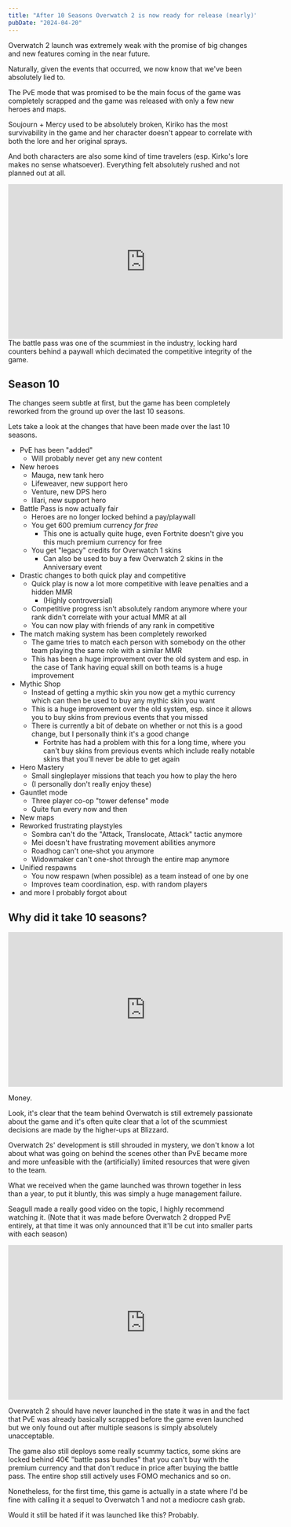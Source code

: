 ```yaml
---
title: "After 10 Seasons Overwatch 2 is now ready for release (nearly)"
pubDate: "2024-04-20"
---
```

Overwatch 2 launch was extremely weak with the promise of big changes and new features coming in the near future.

Naturally, given the events that occurred, we now know that we've been absolutely lied to.

The PvE mode that was promised to be the main focus of the game was completely scrapped and the game was released with only a few new heroes and maps.

Soujourn + Mercy used to be absolutely broken, Kiriko has the most survivability in the game and her character doesn't appear to correlate with both the lore and her original sprays.

And both characters are also some kind of time travelers (esp. Kirko's lore makes no sense whatsoever). Everything felt absolutely rushed and not planned out at all.

<iframe width="560" height="315" src="https://www.youtube.com/embed/FfbXZNpLI28?si=nbWMLmppdX2ALtJ-" title="YouTube video player" frameborder="0" allow="accelerometer; autoplay; clipboard-write; encrypted-media; gyroscope; picture-in-picture; web-share" referrerpolicy="strict-origin-when-cross-origin" allowfullscreen></iframe>
The battle pass was one of the scummiest in the industry, locking hard counters behind a paywall which decimated the competitive integrity of the game.

## Season 10

The changes seem subtle at first, but the game has been completely reworked from the ground up over the last 10 seasons.

Lets take a look at the changes that have been made over the last 10 seasons.

- PvE has been "added"
    - Will probably never get any new content
- New heroes
    - Mauga, new tank hero
    - Lifeweaver, new support hero
    - Venture, new DPS hero
    - Illari, new support hero
- Battle Pass is now actually fair
    - Heroes are no longer locked behind a pay/playwall
    - You get 600 premium currency *for free*
        - This one is actually quite huge, even Fortnite doesn't give you this much premium currency for free
    - You get "legacy" credits for Overwatch 1 skins
        - Can also be used to buy a few Overwatch 2 skins in the Anniversary event
- Drastic changes to both quick play and competitive
    - Quick play is now a lot more competitive with leave penalties and a hidden MMR
        - (Highly controversial)
    - Competitive progress isn't absolutely random anymore where your rank didn't correlate with your actual MMR at all
    - You can now play with friends of any rank in competitive
- The match making system has been completely reworked
    - The game tries to match each person with somebody on the other team playing the same role with a similar MMR
    - This has been a huge improvement over the old system and esp. in the case of Tank having equal skill on both teams is a huge improvement
- Mythic Shop
    - Instead of getting a mythic skin you now get a mythic currency which can then be used to buy any mythic skin you want
    - This is a huge improvement over the old system, esp. since it allows you to buy skins from previous events that you missed
    - There is currently a bit of debate on whether or not this is a good change, but I personally think it's a good change
        - Fortnite has had a problem with this for a long time, where you can't buy skins from previous events which include really notable skins that you'll never be able to get again
- Hero Mastery
    - Small singleplayer missions that teach you how to play the hero
    - (I personally don't really enjoy these)
- Gauntlet mode
    - Three player co-op "tower defense" mode
    - Quite fun every now and then
- New maps
- Reworked frustrating playstyles
    - Sombra can't do the "Attack, Translocate, Attack" tactic anymore
    - Mei doesn't have frustrating movement abilities anymore
    - Roadhog can't one-shot you anymore
    - Widowmaker can't one-shot through the entire map anymore
- Unified respawns
    - You now respawn (when possible) as a team instead of one by one
    - Improves team coordination, esp. with random players
- and more I probably forgot about

## Why did it take 10 seasons?

<iframe width="560" height="315" src="https://www.youtube.com/embed/jO7m9frL-3g?si=fO-OkeRD5GEQbtcc" title="YouTube video player" frameborder="0" allow="accelerometer; autoplay; clipboard-write; encrypted-media; gyroscope; picture-in-picture; web-share" referrerpolicy="strict-origin-when-cross-origin" allowfullscreen></iframe>

Money.

Look, it's clear that the team behind Overwatch is still extremely passionate about the game and it's often quite clear that a lot of the scummiest decisions are made by the higher-ups at Blizzard. 

Overwatch 2s' development is still shrouded in mystery, we don't know a lot about what was going on behind the scenes other than PvE became more and more unfeasible with the (artificially) limited resources that were given to the team.

What we received when the game launched was thrown together in less than a year, to put it bluntly, this was simply a huge management failure. 

Seagull made a really good video on the topic, I highly recommend watching it. (Note that it was made before Overwatch 2 dropped PvE entirely, at that time it was only announced that it'll be cut into smaller parts with each season)

<iframe width="560" height="315" src="https://www.youtube.com/embed/pETD7QT6TcU?si=UvnAdBRDNG2_K7hc" title="YouTube video player" frameborder="0" allow="accelerometer; autoplay; clipboard-write; encrypted-media; gyroscope; picture-in-picture; web-share" referrerpolicy="strict-origin-when-cross-origin" allowfullscreen></iframe>

Overwatch 2 should have never launched in the state it was in and the fact that PvE was already basically scrapped before the game even launched but we only found out after multiple seasons is simply absolutely unacceptable.

The game also still deploys some really scummy tactics, some skins are locked behind 40€ "battle pass bundles" 
that you can't buy with the premium currency and that don't reduce in price after buying the battle pass. The entire shop still actively uses FOMO mechanics and so on.

Nonetheless, for the first time, this game is actually in a state where I'd be fine with calling it a sequel to Overwatch 1 and not a mediocre cash grab.

Would it still be hated if it was launched like this? Probably.